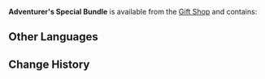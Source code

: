 {{Item Infobox
|id           = 115021
|type         = Bundles
|quality      = 4
|description  = Special supplies that are only handed out during a boom period. The Guild is having a recruitment boom right now. Take these, and you'll be up to speed in no time.
|source1      = [[Gift Shop]] for a limited time
}}
'''Adventurer's Special Bundle''' is available from the [[Gift Shop]] and contains:
{{Card|Exotic Share Bundle|5|quality=3|stars=1}}{{Card|Hero's Wit|40|quality=4|stars=1}}{{Card|Mora|120,000|quality=3|stars=1}}

==Other Languages==
{{Other Languages
|en      = Adventurer's Special Bundle
|zhs     = 冒险助力特供包
|zhs_rm  = Màoxiǎn Zhùlì Tègòng Bāo
|zht     = 冒險助力限定包
|zht_rm  = Màoxiǎn Zhùlì Xiàndìng Bāo
|zh_tl   = Adventure Special Supply Assistance Bundle
|ja      = 冒険助力限定パック
|ja_rm   = Bouken Joryoku Gentei Pakku
|ja_tl   = Adventure Assistance Limited Pack
|ko      = 모험 특별 보급 패키지
|ko_tl   = Adventure Special Supply Package
|es      = Paquete especial de apoyo al aventurero
|es_tl   = Special Adventurer Support Package
|fr      = Pack spécial de l'aventurier
|fr_tl   = Adventurer's Special Pack
|ru      = Особый набор приключенца
|ru_tl   = Adventurer's Special Pack
|th      = แพ็กพิเศษช่วยเหลือการผจญภัย
|th_rm   = 
|th_tl   = 
|vi      = Túi Đặc Biệt Hỗ Trợ Mạo Hiểm
|vi_tl   = 
|de      = Beistandssonderpaket
|de_tl   = Support Special Bundle
|id      = Adventurer's Special Bundle
|pt      = Pacote Especial de Aventureiros
|pt_tl   = 
|tr      = Maceracının Özel Paketi
|tr_tl   = 
|it      = Bundle speciale dell'avventuriere
|it_tl   = 
}}

==Change History==
{{Change History|1.1}}